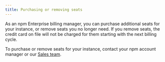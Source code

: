 ```yaml
---
title: Purchasing or removing seats
---
```


As an npm Enterprise billing manager, you can purchase additional seats for your instance, or remove seats you no longer need. If you remove seats, the credit card on file will not be charged for them starting with the next billing cycle.

To purchase or remove seats for your instance, contact your npm account manager or our [Sales team][sales-contact-form].


[sales-contact-form]: https://www.npmjs.com/npm/contact-sales
